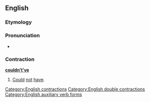 ==English==

===Etymology===
{{suffix|couldn't|'ve|lang=en}}

===Pronunciation===
* {{a|US}} {{IPA|/ˈkʊdəntəv/|/ˈkʊdn̩təv/|lang=en}}

===Contraction===
'''[[could]][[n't|n’t]][['ve|’ve]]'''

# {{lb|en|nonstandard}} [[could|Could]] [[not]] [[have]].

[[Category:English contractions]]
[[Category:English double contractions]]
[[Category:English auxiliary verb forms]]